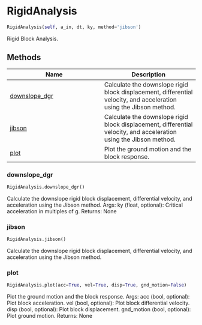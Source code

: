 # RigidAnalysis { #pyslammer.RigidAnalysis }

```python
RigidAnalysis(self, a_in, dt, ky, method='jibson')
```

Rigid Block Analysis.

## Methods

| Name | Description |
| --- | --- |
| [downslope_dgr](#pyslammer.RigidAnalysis.downslope_dgr) | Calculate the downslope rigid block displacement, differential velocity, and acceleration using the Jibson method. |
| [jibson](#pyslammer.RigidAnalysis.jibson) | Calculate the downslope rigid block displacement, differential velocity, and acceleration using the Jibson method. |
| [plot](#pyslammer.RigidAnalysis.plot) | Plot the ground motion and the block response. |

### downslope_dgr { #pyslammer.RigidAnalysis.downslope_dgr }

```python
RigidAnalysis.downslope_dgr()
```

Calculate the downslope rigid block displacement, differential velocity, and acceleration using the Jibson method.
Args:
    ky (float, optional): Critical acceleration in multiples of g.
Returns:
    None

### jibson { #pyslammer.RigidAnalysis.jibson }

```python
RigidAnalysis.jibson()
```

Calculate the downslope rigid block displacement, differential velocity, and acceleration using the Jibson method.

### plot { #pyslammer.RigidAnalysis.plot }

```python
RigidAnalysis.plot(acc=True, vel=True, disp=True, gnd_motion=False)
```

Plot the ground motion and the block response.
Args:
    acc (bool, optional): Plot block acceleration.
    vel (bool, optional): Plot block differential velocity.
    disp (bool, optional): Plot block displacement.
    gnd_motion (bool, optional): Plot ground motion.
Returns:
    None